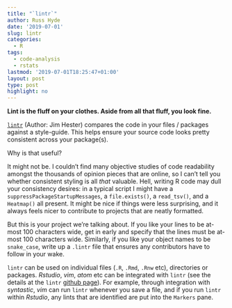 ```yaml
---
title: "`lintr`"
author: Russ Hyde
date: '2019-07-01'
slug: lintr
categories:
  - R
tags:
  - code-analysis
  - rstats
lastmod: '2019-07-01T18:25:47+01:00'
layout: post
type: post
highlight: no
---
```


**Lint is the fluff on your clothes. Aside from all that fluff, you look fine.**

[`lintr`](https://github.com/jimhester/lintr) (Author: Jim Hester) compares the
code in your files / packages against a style-guide. This helps ensure your
source code looks pretty consistent across your package(s).

Why is that useful?

It might not be. I couldn't find many objective studies of code readability
amongst the thousands of opinion pieces that are online, so I can't tell you
whether consistent styling is all _that_ valuable. Hell, writing R code may
dull your consistency desires: in a typical script I might have a
`suppressPackageStartupMessages`, a `file.exists()`, a `read_tsv()`, and a
`Heatmap()` all present. It might be nice if things were less surprising, and
it always feels nicer to contribute to projects that are neatly formatted.

But this is your project we're talking about. If you like your lines to be
at-most 100 characters wide, get in early and specify that the lines must be
at-most 100 characters wide. Similarly, if you like your object names to be
`snake_case`, write up a `.lintr` file that ensures any contributors have to
follow in your wake.

`lintr` can be used on individual files (`.R`, `.Rmd`, `.Rnw` etc), directories
or packages. _Rstudio_, _vim_, _atom_ etc can be integrated with `lintr` (see
the details at the `lintr` [github page](https://github.com/jimhester/lintr)).
For example, through integration with _syntastic_, _vim_ can run `lintr`
whenever you save a file, and if you run `lintr` within _Rstudio_, any lints
that are identified are put into the `Markers` pane.

<!--
abc = 123
def <- 456;
x <- function(){T}
-->

<!--
Simple example:

- New project
- add `my_script.R`
- define a few functions, trailing curly braces and absolute paths as examples
- since absolute paths is not a default linter in lintr::1.0.3, add this to
  the default_linters
- show how to drop lines from linting using `# nolint start` / `# nolint end`
- show how to define a linter
-->

<!--
Code smells that can be detected with `lintr`

- Commented-out code
- Inconsistency
- Clutter / Dead Code (via codetools::checkUsage())

But it can't prevent you choosing mysterious names

Architectural properties that `lintr` shines a light on:

- readability
    - keep those lines narrow

- security
    - catch unsafe extractions with `extraction_operator_linter`
    - prevent use of undesirable functions/operators/symbols

- deployability / usability
    - catch any non-portable paths using `absolute_path_linter` / `nonportable_path_linter`
-->
